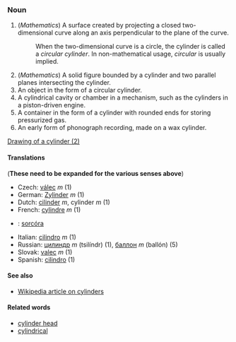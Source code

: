 ===Noun===

# (''Mathematics'') A surface created by projecting a closed two-dimensional curve along an axis perpendicular to the plane of the curve.
#: When the two-dimensional curve is a circle, the cylinder is called a ''circular cylinder''.  In non-mathematical usage, ''circular'' is usually implied.
# (''Mathematics'') A solid figure bounded by a cylinder and two parallel planes intersecting the cylinder.
# An object in the form of a circular cylinder.
# A cylindrical cavity or chamber in a mechanism, such as the cylinders in a piston-driven engine.
# A container in the form of a cylinder with rounded ends for storing pressurized gas.
# An early form of phonograph recording, made on a wax cylinder.
[[image:cylinder.png|Drawing of a cylinder (2)]]

====Translations====
('''These need to be expanded for the various senses above''')

*Czech: [[válec]] ''m'' (1)
*German: [[Zylinder]] ''m'' (1)
*Dutch: [[cilinder]] ''m'', cylinder ''m'' (1)
*French: [[cylindre]] ''m'' (1)
*{{ga}}: [[sorcóra]]
*Italian: [[cilindro]] ''m'' (1)
*Russian: [[цилиндр]] ''m'' (tsilíndr) (1), [[баллон]] ''m'' (ballón) (5)
*Slovak: [[valec]] ''m'' (1)
*Spanish: [[cilindro]] (1)

====See also====
*[[w:cylinder|Wikipedia article on cylinders]]


====Related words====
*[[cylinder head]]
*[[cylindrical]]